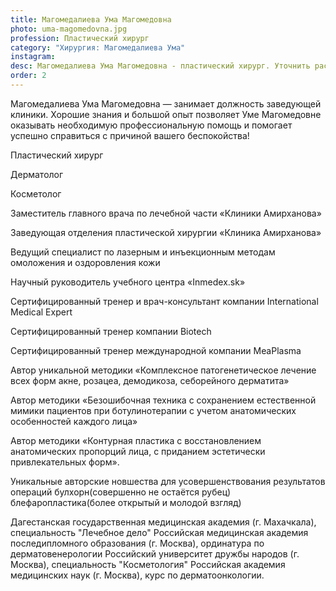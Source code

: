 ```yaml
---
title: Магомедалиева Ума Магомедовна
photo: uma-magomedovna.jpg
profession: Пластический хирург
category: "Хирургия: Магомедалиева Ума"
instagram:
desc: Магомедалиева Ума Магомедовна - пластический хирург. Уточнить расписание и стоимость приема можно по телефону +7 (930) 214-00-01.
order: 2
---
```


<SectionHeader title="Информация о враче" subtitle="Профиль" icon />
Магомедалиева Ума Магомедовна — занимает должность заведующей клиники.
Хорошие знания и большой опыт позволяет Уме Магомедовне оказывать необходимую профессиональную помощь и помогает успешно справиться с причиной вашего беспокойства!

Пластический хирург

Дерматолог

Косметолог

Заместитель главного врача по лечебной части «Клиники Амирханова»

Заведующая отделения пластической хирургии «Клиника Амирханова»

Ведущий специалист по лазерным и инъекционным методам омоложения и оздоровления кожи

Научный руководитель учебного центра «Inmedex.sk»

Сертифицированный тренер и врач-консультант компании International Medical Expert

Сертифицированный тренер компании Biotech

Сертифицированный тренер международной компании МеaPlasma

Автор уникальной методики «Комплексное патогенетическое лечение всех форм акне, розацеа, демодикоза, себорейного дерматита»

Автор методики «Безошибочная техника с сохранением естественной мимики пациентов при ботулинотерапии с учетом анатомических особенностей каждого лица»

Автор методики «Контурная пластика с восстановлением анатомических пропорций лица, с приданием эстетически привлекательных форм».

Уникальные авторские новшества для усовершенствования результатов операций булхорн(совершенно не остаётся рубец)
блефаропластика(более открытый и молодой взгляд)

<SectionHeader title="Образование" />
<TimeLines date="1998-2004">Дагестанская государственная медицинская академия (г. Махачкала), специальность "Лечебное дело"</TimeLines>
<TimeLines date="2004-2006">Российская медицинская академия последипломного образования (г. Москва), ординатура по дерматовенерологии</TimeLines>
<TimeLines date="2006-2007">Российский университет дружбы народов (г. Москва), специальность "Косметология"</TimeLines>
<TimeLines date="2007">Российская академия медицинских наук (г. Москва), курс по дерматоонкологии.</TimeLines>

<SectionHeader title="Услуги" />
<PriceList data={props.data.allPrice20Csv.edges} />


